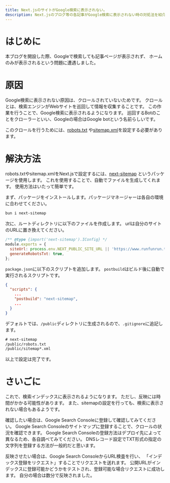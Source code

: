 ```yaml
---
title: Next.jsのサイトがGoogle検索に表示されない。
description: Next.jsのブログ等の各記事がGoogle検索に表示されない時の対処法を紹介します。
---
```


# はじめに

本ブログを開設した際、Googleで検索しても記事ページが表示されず、
ホームのみが表示されるという問題に遭遇しました。

# 原因

Google検索に表示されない原因は、クロールされていないためです。
クロールとは、検索エンジンがWebサイトを巡回して情報を収集することです。
この作業を行うことで、Google検索に表示されるようになります。
巡回するBotのことをクローラーといい、Googleの場合はGoogle botという名前らしいです。

このクロールを行うためには、[robots.txt](https://developers.google.com/search/docs/crawling-indexing/robots/intro?hl=ja)
や[sitemap.xml](https://developers.google.com/search/docs/crawling-indexing/sitemaps/overview?hl=ja)を設定する必要があります。

# 解決方法

robots.txtやsitemap.xmlをNext.jsで設定するには、[next-sitemap](https://www.npmjs.com/package/next-sitemap)
というパッケージを使用します。
これを使用することで、自動でファイルを生成してくれます。
使用方法はいたって簡単です。

まず、パッケージをインストールします。パッケージマネージャーは各自の環境に合わせてください。

```bash
bun i next-sitemap
```

次に、ルートディレクトリに以下のファイルを作成します。
urlは自分のサイトのURLに置き換えてください。

```js title="next-sitemap.config.js"
/** @type {import('next-sitemap').IConfig} */
module.exports = {
  siteUrl: process.env.NEXT_PUBLIC_SITE_URL || 'https://www.runfunrun.tech',
  generateRobotsTxt: true,
};
```

`package.json`に以下のスクリプトを追加します。
`postbuild`はビルド後に自動で実行されるスクリプトです。

```json title="package.json"
{
  "scripts": {
    ...
    "postbuild": "next-sitemap",
    ...
  }
}
```

デフォルトでは、`/public`ディレクトリに生成されるので、`.gitignore`に追記します。

```txt title=".gitignore"
# next-sitemap
/public/robots.txt
/public/sitemap*.xml
```

以上で設定は完了です。

# さいごに

これで、検索インデックスに表示されるようになります。
ただし、反映には時間がかかる可能性があります。
また、sitemapの設定を行っても、検索に表示されない場合もあるようです。

確認したい場合は、Google Search Consoleに登録して確認してみてください。
Google Search Consoleのサイトマップに登録することで、クロールの状況を確認できます。
Google Search Consoleの登録方法はデプロイ先によって異なるため、各自調べてみてください。
DNSレコード設定でTXT形式の指定の文字列を登録する方法が一般的だと思います。

反映させたい場合は、Google Search ConsoleからURL検査を行い、
「インデックス登録をリクエスト」することでリクエストを送れます。
公開URLがインデックスに登録可能かどうかをテストされ、登録可能な場合リクエストに成功します。
自分の場合は数分で反映されました。

